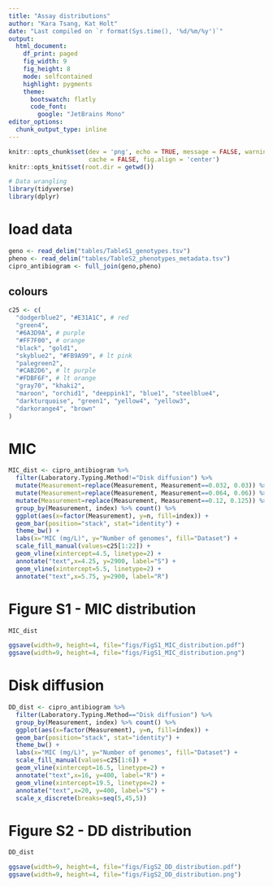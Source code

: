 ```yaml
---
title: "Assay distributions"
author: "Kara Tsang, Kat Holt"
date: "Last compiled on `r format(Sys.time(), '%d/%m/%y')`"
output: 
  html_document: 
    df_print: paged
    fig_width: 9
    fig_height: 8
    mode: selfcontained
    highlight: pygments
    theme: 
      bootswatch: flatly
      code_font:
        google: "JetBrains Mono"
editor_options: 
  chunk_output_type: inline
---
```


```{=html}
<style type="text/css">
.main-container {
  max-width: 1600px !important;
  margin-left: auto;
  margin-right: auto;
}
</style>
```

```r
knitr::opts_chunk$set(dev = 'png', echo = TRUE, message = FALSE, warning = FALSE,
                      cache = FALSE, fig.align = 'center')
knitr::opts_knit$set(root.dir = getwd())

# Data wrangling
library(tidyverse)
library(dplyr)
```

# load data
``` r
geno <- read_delim("tables/TableS1_genotypes.tsv")
pheno <- read_delim("tables/TableS2_phenotypes_metadata.tsv")
cipro_antibiogram <- full_join(geno,pheno)

```

## colours
``` r

c25 <- c(
  "dodgerblue2", "#E31A1C", # red
  "green4",
  "#6A3D9A", # purple
  "#FF7F00", # orange
  "black", "gold1",
  "skyblue2", "#FB9A99", # lt pink
  "palegreen2",
  "#CAB2D6", # lt purple
  "#FDBF6F", # lt orange
  "gray70", "khaki2",
  "maroon", "orchid1", "deeppink1", "blue1", "steelblue4",
  "darkturquoise", "green1", "yellow4", "yellow3",
  "darkorange4", "brown"
)
```

# MIC
``` r
MIC_dist <- cipro_antibiogram %>%
  filter(Laboratory.Typing.Method!="Disk diffusion") %>%
  mutate(Measurement=replace(Measurement, Measurement==0.032, 0.03)) %>%
  mutate(Measurement=replace(Measurement, Measurement==0.064, 0.06)) %>%
  mutate(Measurement=replace(Measurement, Measurement==0.12, 0.125)) %>%
  group_by(Measurement, index) %>% count() %>%
  ggplot(aes(x=factor(Measurement), y=n, fill=index)) + 
  geom_bar(position="stack", stat="identity") +
  theme_bw() +
  labs(x="MIC (mg/L)", y="Number of genomes", fill="Dataset") +
  scale_fill_manual(values=c25[1:22]) +
  geom_vline(xintercept=4.5, linetype=2) +
  annotate("text",x=4.25, y=2900, label="S") +
  geom_vline(xintercept=5.5, linetype=2) +
  annotate("text",x=5.75, y=2900, label="R")

```

# Figure S1 - MIC distribution
``` r

MIC_dist

ggsave(width=9, height=4, file="figs/FigS1_MIC_distribution.pdf")
ggsave(width=9, height=4, file="figs/FigS1_MIC_distribution.png")

```



# Disk diffusion
``` r
DD_dist <- cipro_antibiogram %>%
  filter(Laboratory.Typing.Method=="Disk diffusion") %>%
  group_by(Measurement, index) %>% count() %>%
  ggplot(aes(x=factor(Measurement), y=n, fill=index)) + 
  geom_bar(position="stack", stat="identity") +
  theme_bw() +
  labs(x="MIC (mg/L)", y="Number of genomes", fill="Dataset") +
  scale_fill_manual(values=c25[1:6]) +
  geom_vline(xintercept=16.5, linetype=2) +
  annotate("text",x=16, y=400, label="R") +
  geom_vline(xintercept=19.5, linetype=2) +
  annotate("text",x=20, y=400, label="S") + 
  scale_x_discrete(breaks=seq(5,45,5))

```

# Figure S2 - DD distribution
``` r

DD_dist

ggsave(width=9, height=4, file="figs/FigS2_DD_distribution.pdf")
ggsave(width=9, height=4, file="figs/FigS2_DD_distribution.png")

```
